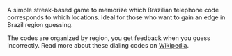 
A simple streak-based game to memorize which Brazilian telephone code corresponds to which locations. Ideal for those who want to gain an edge in Brazil region guessing.

The codes are organized by region, you get feedback when you guess incorrectly. Read more about these dialing codes on [Wikipedia](https://en.wikipedia.org/wiki/List_of_dialling_codes_in_Brazil).

<SinglePinSettings slug="brazil-dialing-codes" store="brazilDialingCodes" />
